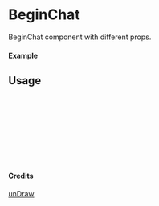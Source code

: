 
<Meta of={BeginChat} title="unDraw/BeginChat" />

# BeginChat

BeginChat component with different props.

#### Example

<Canvas of={BeginChat.Primary} />

## Usage

```ts
import { BeginChat } from "yadl-ui";

const Example = () => {
  return (
      <BeginChat />
  );
};

export default Example;
```

#### Credits
[unDraw](https://undraw.co/illustrations)
